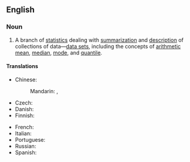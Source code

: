 ==English==
{{wikipedia}}

===Noun===
{{en-noun|-}}

# {{lb|en|statistics}} A branch of [[statistics]] dealing with [[summarization]] and [[description]] of collections of data—[[data set]]s, including the concepts of [[arithmetic mean]], [[median]], [[mode]], and [[quantile]].

====Translations====
{{trans-top|branch of statistics}}
* Chinese:
*: Mandarin: {{t|cmn|描述統計學}}, {{t|cmn|描述统计学|tr=miáoshù tǒngjìxué}}
* Czech: {{t|cs|popisná statistika|f}}
* Danish: {{t-needed|da}}
* Finnish: {{t|fi|[[deskriptiivinen]] [[tilastotiede]]}}
{{trans-mid}}
* French: {{t|fr|statistique descriptive|f}}
* Italian: {{t+|it|statistica descrittiva|f}}
* Portuguese: {{t-needed|pt}}
* Russian: {{t|ru|описа́тельная стати́стика|f|sc=Cyrl}}
* Spanish: {{t|es|estadística descriptiva|f}}
{{trans-bottom}}